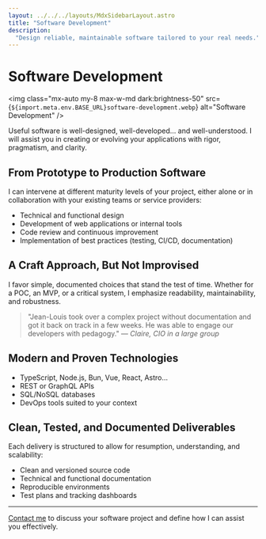 ```yaml
---
layout: ../../../layouts/MdxSidebarLayout.astro
title: "Software Development"
description:
  "Design reliable, maintainable software tailored to your real needs."
---
```



# Software Development

<img
  class="mx-auto my-8 max-w-md dark:brightness-50"
  src={`${import.meta.env.BASE_URL}software-development.webp`}
  alt="Software Development"
/>

Useful software is well-designed, well-developed… and well-understood. I will assist you in creating or evolving your applications with rigor, pragmatism, and clarity.

## From Prototype to Production Software

I can intervene at different maturity levels of your project, either alone or in collaboration with your existing teams or service providers:

- Technical and functional design
- Development of web applications or internal tools
- Code review and continuous improvement
- Implementation of best practices (testing, CI/CD, documentation)

## A Craft Approach, But Not Improvised

I favor simple, documented choices that stand the test of time. Whether for a POC, an MVP, or a critical system, I emphasize readability, maintainability, and robustness.

> "Jean-Louis took over a complex project without documentation and got it back on track in a few weeks. He was able to engage our developers with pedagogy." — _Claire, CIO in a large group_

## Modern and Proven Technologies

- TypeScript, Node.js, Bun, Vue, React, Astro…
- REST or GraphQL APIs
- SQL/NoSQL databases
- DevOps tools suited to your context

## Clean, Tested, and Documented Deliverables

Each delivery is structured to allow for resumption, understanding, and scalability:

- Clean and versioned source code
- Technical and functional documentation
- Reproducible environments
- Test plans and tracking dashboards

---

[Contact me](../fr/contact) to discuss your software project and define how I can assist you effectively.